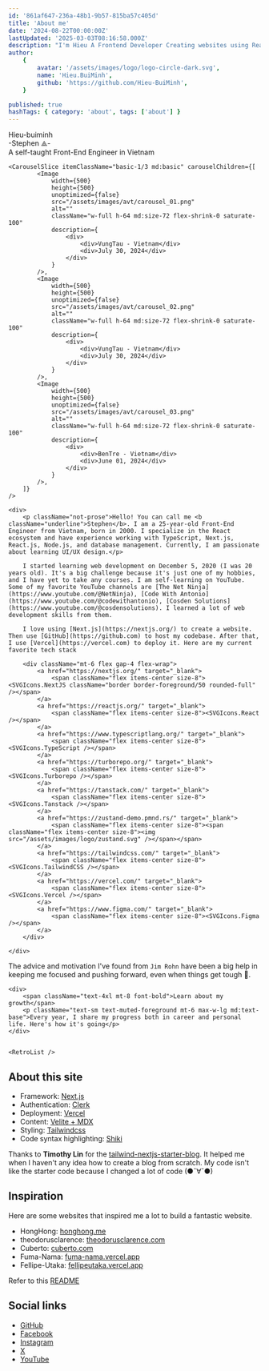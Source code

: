 ```yaml
---
id: '861af647-236a-48b1-9b57-815ba57c405d'
title: 'About me'
date: '2024-08-22T00:00:00Z'
lastUpdated: '2025-03-03T08:16:58.000Z'
description: "I'm Hieu A Frontend Developer Creating websites using React."
author:
    {
        avatar: '/assets/images/logo/logo-circle-dark.svg',
        name: 'Hieu.BuiMinh',
        github: 'https://github.com/Hieu-BuiMinh',
    }

published: true
hashTags: { category: 'about', tags: ['about'] }
---
```


<div className="text-2xl text-center font-bold pt-3 md:text-4xl md:text-left">Hieu-buiminh</div>

<div className="text-sm text-center text-muted-foreground md:text-left">-Stephen ⟁-</div>

<div className="not-prose text-center text-sm text-muted-foreground my-3 md:text-left md:m-0 md:mt-3">
	A self-taught Front-End Engineer in Vietnam
</div>

<div className="relative pb-12 flex items-center justify-start gap-5 flex-col md:flex-row">

    <CarouselSlice itemClassName="basic-1/3 md:basic" carouselChildren={[
            <Image
                width={500}
                height={500}
                unoptimized={false}
                src="/assets/images/avt/carousel_01.png"
                alt=""
                className="w-full h-64 md:size-72 flex-shrink-0 saturate-100"
                description={
                    <div>
                        <div>VungTau - Vietnam</div>
                        <div>July 30, 2024</div>
                    </div>
                }
            />,
            <Image
                width={500}
                height={500}
                unoptimized={false}
                src="/assets/images/avt/carousel_02.png"
                alt=""
                className="w-full h-64 md:size-72 flex-shrink-0 saturate-100"
                description={
                    <div>
                        <div>VungTau - Vietnam</div>
                        <div>July 30, 2024</div>
                    </div>
                }
            />,
            <Image
                width={500}
                height={500}
                unoptimized={false}
                src="/assets/images/avt/carousel_03.png"
                alt=""
                className="w-full h-64 md:size-72 flex-shrink-0 saturate-100"
                description={
                    <div>
                        <div>BenTre - Vietnam</div>
                        <div>June 01, 2024</div>
                    </div>
                }
            />,
        ]}
    />

    <div>
        <p className="not-prose">Hello! You can call me <b className="underline">Stephen</b>. I am a 25-year-old Front-End Engineer from Vietnam, born in 2000. I specialize in the React ecosystem and have experience working with TypeScript, Next.js, React.js, Node.js, and database management. Currently, I am passionate about learning UI/UX design.</p>

        I started learning web development on December 5, 2020 (I was 20 years old). It's a big challenge because it's just one of my hobbies, and I have yet to take any courses. I am self-learning on YouTube. Some of my favorite YouTube channels are [The Net Ninja](https://www.youtube.com/@NetNinja), [Code With Antonio](https://www.youtube.com/@codewithantonio), [Cosden Solutions](https://www.youtube.com/@cosdensolutions). I learned a lot of web development skills from them.

        I love using [Next.js](https://nextjs.org/) to create a website. Then use [GitHub](https://github.com) to host my codebase. After that, I use [Vercel](https://vercel.com) to deploy it. Here are my current favorite tech stack

        <div className="mt-6 flex gap-4 flex-wrap">
            <a href="https://nextjs.org/" target="_blank">
                <span className="flex items-center size-8"><SVGIcons.NextJS className="border border-foreground/50 rounded-full" /></span>
            </a>
            <a href="https://reactjs.org/" target="_blank">
                <span className="flex items-center size-8"><SVGIcons.React /></span>
            </a>
            <a href="https://www.typescriptlang.org/" target="_blank">
                <span className="flex items-center size-8"><SVGIcons.TypeScript /></span>
            </a>
            <a href="https://turborepo.org/" target="_blank">
                <span className="flex items-center size-8"><SVGIcons.Turborepo /></span>
            </a>
            <a href="https://tanstack.com/" target="_blank">
                <span className="flex items-center size-8"><SVGIcons.Tanstack /></span>
            </a>
            <a href="https://zustand-demo.pmnd.rs/" target="_blank">
                <span className="flex items-center size-8"><span className="flex items-center size-8"><img src="/assets/images/logo/zustand.svg" /></span></span>
            </a>
            <a href="https://tailwindcss.com/" target="_blank">
                <span className="flex items-center size-8"><SVGIcons.TailwindCSS /></span>
            </a>
            <a href="https://vercel.com/" target="_blank">
                <span className="flex items-center size-8"><SVGIcons.Vercel /></span>
            </a>
            <a href="https://www.figma.com/" target="_blank">
                <span className="flex items-center size-8"><SVGIcons.Figma /></span>
            </a>
        </div>

    </div>

</div>

The advice and motivation I've found from `Jim Rohn` have been a big help in keeping me focused and pushing forward, even when things get tough 💪.

<VideoZoom
	height={200}
	width={200}
	previewImage="https://i.imgur.com/bS1Y4A9.png"
	src="https://res.cloudinary.com/hieu-buiminh/video/upload/v1739699034/life-changing-advice_wofrnn.mp4"
	description="Work harder on yourself ❤️"
/>

<div className="relative py-20 mt-20 flex flex-col lg:flex-row lg:gap-10 gap-5 bg-none dark:bg-[radial-gradient(hsla(var(--muted))_2px,_transparent_2px)] bg-[size:40px_40px]">

    <div>
        <span className="text-4xl mt-8 font-bold">Learn about my growth</span>
        <p className="text-sm text-muted-foreground mt-6 max-w-lg md:text-base">Every year, I share my progress both in career and personal life. Here's how it's going</p>
    </div>


    <RetroList />

</div>

## About this site

-   Framework: [Next.js](https://nextjs.org/)
-   Authentication: [Clerk](https://clerk.com/)
-   Deployment: [Vercel](https://vercel.com)
-   Content: [Velite + MDX](https://velite.js.org/)
-   Styling: [Tailwindcss](https://tailwindcss.com)
-   Code syntax highlighting: [Shiki](https://github.com/shikijs/shiki)

Thanks to **Timothy Lin** for the
[tailwind-nextjs-starter-blog](https://github.com/timlrx/tailwind-nextjs-starter-blog). It helped me when I haven't any idea how to create a blog from scratch. My code isn't like the starter code because I changed a lot of code (●ˇ∀ˇ●)

## Inspiration

Here are some websites that inspired me a lot to build a fantastic website.

-   HongHong: [honghong.me](https://honghong.me/)
-   theodorusclarence: [theodorusclarence.com](https://theodorusclarence.com/)
-   Cuberto: [cuberto.com](https://cuberto.com/)
-   Fuma-Nama: [fuma-nama.vercel.app](https://fuma-nama.vercel.app/)
-   Fellipe-Utaka: [fellipeutaka.vercel.app](https://fellipeutaka.vercel.app)

Refer to this [README](https://github.com/techwithanirudh/shadcn-portfolio)

## Social links

-   [GitHub](https://github.com/Hieu-BuiMinh)
-   [Facebook](https://www.facebook.com/hieu.buiminh.37)
-   [Instagram](https://www.instagram.com/stephen.02.12/)
-   [X](https://x.com/Stephen_b591)
-   [YouTube](https://www.youtube.com/@stephen-dev-cool)

<AboutTheName />
